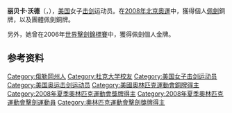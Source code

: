 {{MedalTableTop||150px}}
{{MedalCountry| {{USA}} }}
{{MedalSport| 女子[[劍擊|劍擊]]}}
{{MedalCompetition|[[奧林匹克運動會|奧林匹克運動會]]}}
{{MedalBronze | [[2008年夏季奧林匹克運動會|2008年 北京]] | [[2008年夏季奧林匹克運動會劍擊比賽|個人佩劍]]}}
{{MedalBronze | [[2008年夏季奧林匹克運動會|2008年 北京]] | [[2008年夏季奧林匹克運動會劍擊比賽|團體佩劍]]}}
{{MedalCompetition|[[世界擊劍錦標賽|世界錦標賽]]}}
{{MedalGold| [[2006年世界擊劍錦標賽|2006年 都靈]] | 個人佩劍}}
{{MedalSilver| [[2006_年世界擊劍錦標賽|2006年 都靈]] | 團體佩劍}}
{{MedalBottom}}
'''丽贝卡·沃德'''（{{lang-en|'''Rebecca Ward'''}}，{{bd|1990年|2月7日}}），[[美国|美国]]女子[[击剑|击剑]]运动员。在[[2008年北京奧運|2008年北京奧運]]中，獲得個人[[軍刀_(擊劍)|佩劍]]銅牌，以及團體佩劍銅牌。

另外，她曾在2006年[[世界擊劍錦標賽|世界擊劍錦標賽]]中，獲得佩劍個人金牌。

== 参考资料 ==
{{reflist}}

{{US-sport-bio-stub}}
{{世界击剑锦标赛女子佩剑个人冠军}}

{{Authority control}}
{{DEFAULTSORT:Ward, Rebecca}}
[[Category:俄勒岡州人|Category:俄勒岡州人]]
[[Category:杜克大学校友|Category:杜克大学校友]]
[[Category:美国女子击剑运动员|Category:美国女子击剑运动员]]
[[Category:美国奥运击剑运动员|Category:美国奥运击剑运动员]]
[[Category:美國奧林匹克運動會銅牌得主|Category:美國奧林匹克運動會銅牌得主]]
[[Category:2008年夏季奧林匹克運動會獎牌得主|Category:2008年夏季奧林匹克運動會獎牌得主]]
[[Category:2008年夏季奧林匹克運動會擊劍運動員|Category:2008年夏季奧林匹克運動會擊劍運動員]]
[[Category:奧林匹克運動會擊劍獎牌得主|Category:奧林匹克運動會擊劍獎牌得主]]